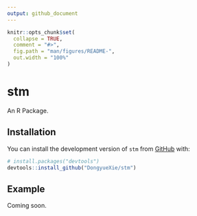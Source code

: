 ```yaml
---
output: github_document
---
```


<!-- README.md is generated from README.Rmd. Please edit that file -->

```r
knitr::opts_chunk$set(
  collapse = TRUE,
  comment = "#>",
  fig.path = "man/figures/README-",
  out.width = "100%"
)
```

# stm

<!-- badges: start -->
<!-- badges: end -->

An R Package.

## Installation

You can install the development version of `stm` from [GitHub](https://github.com/) with:

``` r
# install.packages("devtools")
devtools::install_github("DongyueXie/stm")
```

## Example

Coming soon.
